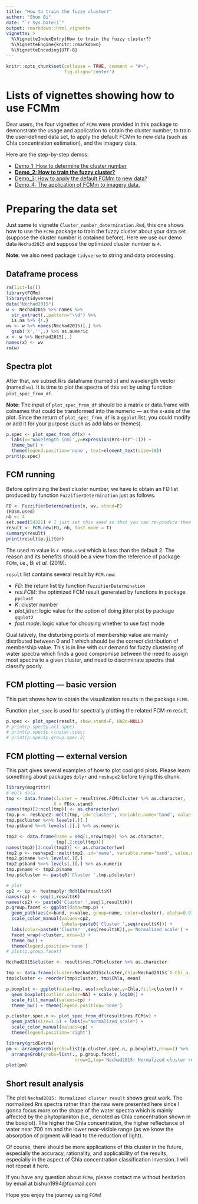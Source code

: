 ```yaml
---
title: "How to train the fuzzy cluster?"
author: "Shun Bi"
date: "`r Sys.Date()`"
output: rmarkdown::html_vignette
vignette: >
  %\VignetteIndexEntry{How to train the fuzzy cluster?}
  %\VignetteEngine{knitr::rmarkdown}
  %\VignetteEncoding{UTF-8}
---
```


```r
knitr::opts_chunk$set(collapse = TRUE, comment = "#>",
                      fig.align='center')
```

# Lists of vignettes showing how to use FCMm

Dear users, the four vignettes of `FCMm` were provided in this package to demonstrate the usage and application to obtain the cluster number, to train the user-defined data set, to apply the default FCMm to new data (such as Chla concentration estimation), and the imagery data.

Here are the step-by-step demos:

 - [Demo_1: How to determine the cluster number](./doc/Cluster_number_determination.html)
 - [**Demo_2: How to train the fuzzy cluster?**](./doc/Fuzzy_cluster_training.html)
 - [Demo_3: How to apply the default FCMm to new data?](./doc/New_Data_Running_FCMm.html)
 - [Demo_4: The application of FCMm to imagery data.](./doc/Raster_Running_FCMm.html)

# Preparing the data set

Just same to vignette `Cluster_number_determination.Rmd`, this one shows how to use the `FCMm` package to train the fuzzy cluster about your data set (suppose the cluster number is obtained before). Here we use our demo data `Nechad2015` and suppose the optimized cluster number is `4`.

**Note**: we also need package `tidyverse` to string and data processing.

## Dataframe process

```r
rm(list=ls())
library(FCMm)
library(tidyverse)
data("Nechad2015")
w <- Nechad2015 %>% names %>%
  str_extract(.,pattern="\\d") %>%
  is.na %>% {!.}
wv <- w %>% names(Nechad2015)[.] %>%
  gsub('X','',.) %>% as.numeric
x <- w %>% Nechad2015[,.]
names(x) <- wv
rm(w)
```

## Spectra plot

After that, we subset Rrs dataframe (named `x`) and wavelength vector (named `wv`). It is time to plot the spectra of this set by using function `plot_spec_from_df`.

**Note**: The input of `plot_spec_from_df` should be a matrix or data.frame with colnames that could be transformed into the numeric --- as the x-axis of the plot. Since the return of `plot_spec_from_df` is a `ggplot` list, you could modify or add it for your purpose (such as add labs or themes).

```r
p.spec <- plot_spec_from_df(x) + 
  labs(x='Wavelength (nm)',y=expression(Rrs~(sr^-1))) + 
  theme_bw() + 
  theme(legend.position='none', text=element_text(size=18))
print(p.spec)
```

## FCM running

Before optimizing the best cluster number, we have to obtain an FD list produced by function `FuzzifierDetermination` just as follows.

```r
FD <- FuzzifierDetermination(x, wv, stand=F)
(FD$m.used)
nb <- 4
set.seed(54321) # I just set this seed so that you can re-produce them
result <- FCM.new(FD, nb, fast.mode = T)
summary(result)
print(result$p.jitter)
```

The used m value is `r FD$m.used` which is less than the default 2. The reason and its benefits should be a view from the reference of package `FCMm`, i.e., Bi *et al.* (2019).

`result` list contains several result by `FCM.new`:

 - *FD*: the return list by function `FuzzifierDetermination`
 - *res.FCM*: the optimized FCM result generated by functions in package `ppclust`
 - *K*: cluster number
 - *plot.jitter*: logic value for the option of doing jitter plot by package `ggplot2`
 - *fast.mode*: logic value for choosing whether to use fast mode

Qualitatively, the disturbing points of membership value are mainly distributed between 0 and 1  which should be the correct distribution of membership value. This is in line with our demand for fuzzy clustering of water spectra which finds a good compromise between the need to assign most spectra to a given cluster, and need to discriminate spectra that classify poorly.

## FCM plotting --- basic version

This part shows how to obtain the visualization results in the package `FCMm`.

Function `plot_spec` is used for spectrally plotting the related FCM-m result.

```r
p.spec <- plot_spec(result, show.stand=F, HABc=NULL)
# print(p.spec$p.all.spec)
# print(p.spec$p.cluster.spec)
# print(p.spec$p.group.spec.2)
```

## FCM plotting --- external version

This part gives several examples of how to plot cool grid plots. Please learn something about packages `dplyr` and `reshape2` before trying this chunk.

```r
library(magrittr)
# melt data
tmp <- data.frame(cluster = result$res.FCM$cluster %>% as.character,
                  X = FD$x.stand)
names(tmp)[2:ncol(tmp)] <- as.character(wv)
tmp.p <- reshape2::melt(tmp, id='cluster', variable.name='band', value.name='value')
tmp.p$cluster %<>% levels(.)[.]
tmp.p$band %<>% levels(.)[.] %>% as.numeric

tmp2 <- data.frame(name = seq(1,nrow(tmp)) %>% as.character,
                   tmp[,2:ncol(tmp)])
names(tmp2)[2:ncol(tmp2)] <- as.character(wv)
tmp2.p <- reshape2::melt(tmp2, id='name', variable.name='band', value.name='value')
tmp2.p$name %<>% levels(.)[.]
tmp2.p$band %<>% levels(.)[.] %>% as.numeric
tmp.p$name <- tmp2.p$name  
tmp.p$cluster <- paste0('Cluster ',tmp.p$cluster)

# plot
cp2 <- cp <- heatmaply::RdYlBu(result$K)
names(cp) <- seq(1,result$K)
names(cp2) <- paste0('Cluster ',seq(1,result$K))
p.group.facet <- ggplot(data=tmp.p) + 
  geom_path(aes(x=band, y=value, group=name, color=cluster), alpha=0.9) + 
  scale_color_manual(values=cp2,
                     labels=paste0('Cluster ',seq(result$K))) + 
  labs(color=paste0('Cluster ',seq(result$K)),y='Normalized_scale') + 
  facet_wrap(~cluster, nrow=1) + 
  theme_bw() + 
  theme(legend.position='none')
# plot(p.group.facet)

Nechad2015$cluster <- result$res.FCM$cluster %>% as.character

tmp <- data.frame(cluster=Nechad2015$cluster,Chla=Nechad2015$`X.Chl_a..ug.L.`) %>% na.omit
tmp$cluster <- reorder(tmp$cluster, tmp$Chla, mean)

p.boxplot <- ggplot(data=tmp, aes(x=cluster,y=Chla,fill=cluster)) + 
  geom_boxplot(outlier.color=NA) + scale_y_log10() + 
  scale_fill_manual(values=cp) + 
  theme_bw() + theme(legend.position='none')

p.cluster.spec.n <- plot_spec_from_df(result$res.FCM$v) + 
  geom_path(size=1.5) + labs(y="Normalized_scale") + 
  scale_color_manual(values=cp) +
  theme(legend.position='right')

library(gridExtra)
pm <- arrangeGrob(grobs=list(p.cluster.spec.n, p.boxplot),nrow=1) %>%
  arrangeGrob(grobs=list(., p.group.facet),
                          nrow=2,top='Nechad2015: Normalized cluster result')
plot(pm)

```

## Short result analysis

The plot `Nechad2015: Normalized cluster result` shows great work. The normalized Rrs spectra rather than the raw were presented here since I gonna focus more on the shape of the water spectra which is mainly affected by the phytoplankton (i.e., denoted as Chla concentration shown in the boxplot). The higher the Chla concentration, the higher reflectance of water near 700 nm and the lower near-visible range (as we know the absorption of pigment will lead to the reduction of light). 

Of course, there should be more applications of this cluster in the future, especially the accuracy, rationality, and applicability of the results, especially in the aspect of Chla concentration classification inversion. I will not repeat it here.

If you have any question about `FCMm`, please contact me without hesitation by email at bishun1994@foxmail.com

Hope you enjoy the journey using `FCMm`!
